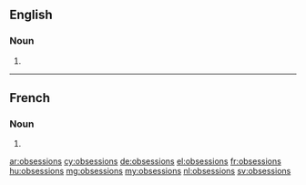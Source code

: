 ==English==

===Noun===
{{head|en|plural}}

# {{plural of|obsession|lang=en|nocat=1}}

----

==French==

===Noun===
{{head|fr|plural}}

# {{plural of|obsession|lang=fr|nocat=1}}

[[ar:obsessions]]
[[cy:obsessions]]
[[de:obsessions]]
[[el:obsessions]]
[[fr:obsessions]]
[[hu:obsessions]]
[[mg:obsessions]]
[[my:obsessions]]
[[nl:obsessions]]
[[sv:obsessions]]